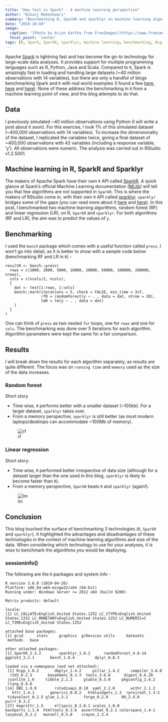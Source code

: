 ```yaml
---
title: "How fast is Spark? - A machine learning perspective"
author: "Nikunj Maheshwari"
summary: "Benchmarking R, SparkR and sparklyr on machine learning algorithms"
date: "2019-10-04"
image:
  caption: '[Photo by Arjun Kartha from FreeImages](https://www.freeimages.com/photo/stock-in-car-dashboard-1421520)'
  focal_point: 'center'
tags: [R, Spark, SparkR, sparklyr, machine learning, benchmarking, Big Data]
---
```


Apache [Spark](https://spark.apache.org/) is lightning fast and has become the go-to technology for large-scale data analyses. It provides support for multiple programming languages such as R, Python, Java and Scala. Compared to `R`, Spark is amazingly fast in loading and handling large datasets (~40 million observations with 14 variables), but there are only a handful of blogs benchmarking Spark and `R` with real world examples (I found a few [here](https://databricks.com/blog/2018/05/03/benchmarking-apache-spark-on-a-single-node-machine.html), [here](https://bigdata-madesimple.com/tools-in-the-data-armoury-r-vs-spark/) and [here](https://databricks.com/blog/2018/08/15/100x-faster-bridge-between-spark-and-r-with-user-defined-functions-on-databricks.html)). None of these address the benchmarking in `R` from a machine learning point of view, and this blog attempts to do that.

## Data

I previously simulated ~40 million observations using Python (I will write a post about it soon). For this exercise, I took 1% of this simulated dataset (~400,000 observations with 14 variables). To increase the dimensionality of the dataset, I replicated the variables twice, giving a final dataset of ~400,000 observations with 42 variables (including a response variable, 'y'). All observations were numeric. The analysis was carried out in RStudio v1.2.5001.

## Machine learning in R, SparkR and Sparklyr

The makers of Apache Spark have their own `R` API called [SparkR](https://spark.apache.org/docs/latest/sparkr.html). A quick glance at Spark's official Machine Learning documentation ([MLlib](https://spark.apache.org/docs/latest/ml-guide.html)) will tell you that few algorithms are not supported in `SparkR`. This is where the makers of RStudio come in, with their own `R` API called [sparklyr](https://spark.rstudio.com). `sparklyr` bridges some of the gaps (you can read more about it [here](https://eddjberry.netlify.com/post/2017-12-05-sparkr-vs-sparklyr/) and [here](https://community.rstudio.com/t/sparkr-vs-sparklyr-today/18532)). 
In this post, I benchmarked two machine learning algorithms, random forest (RF) and linear regression (LR), on R, `SparkR` and `sparklyr`. For both algorithms (RF and LR), the aim was to predict the values of `y`.

## Benchmarking

I used the `bench` package which comes with a useful function called `press`. I won't go into detail, as it is better to show with a sample code below (benchmarking RF and LR in `R`) - 
```
resultR <- bench::press(
  rows = c(1000, 2000, 5000, 10000, 20000, 50000, 100000, 200000, nrows),
  cols = c(ncols/2, ncols),
  {
    dat <- test[1:rows, 1:cols]
    bench::mark(iterations = 5, check = FALSE, min_time = Inf,
                rfR = randomForest(y ~ . , data = dat, ntree = 20),
                lmR = lm(y ~ . , data = dat)
    )
  }
)
```
One can think of `press` as two nested `for` loops, one for `rows` and one for `cols`. The benchmarking was done over 5 iterations for each algorithm. Algorithm parameters were kept the same for a fair comparison.

## Results
I will break down the results for each algorithm separately, as results are quite different. The focus was on `running time` and `memory` used as the size of the data increases.

### Random forest

Short story

* Time wise, `R` performs better with a smaller dataset (~100kb). For a larger dataset, `sparklyr` takes over. 
* From a memory perspective, `sparklyr` is still better (as most modern laptops/desktops can accommodate ~100Mb of memory).

<p>
![rf](bench_3Tech_time+memory_RF.png)
</p>

### Linear regression

Short story:

* Time wise, `R` performed better irrespective of data size (although for a dataset larger than the one used in this blog, `sparklyr` is likely to become faster than `R`).
* From a memory perspective, `SparkR` beats `R` and `sparklyr` (again!).

<p>
![lm](bench_3Tech_time+memory_LM.png)
</p>

## Conclusion

This blog touched the surface of benchmarking 3 technologies (`R`, `SparkR` and `sparklyr`). It highlighted the advantages and disadvantages of these technologies in the context of machine learning algorithms and size of the data. When considering which technology to use for your analyses, it is wise to benchmark the algorithms you would be deploying.

### sessioninfo()

The following are the `R` packages and system info - 

```
R version 3.6.0 (2019-04-26)
Platform: x86_64-w64-mingw32/x64 (64-bit)
Running under: Windows Server >= 2012 x64 (build 9200)

Matrix products: default

locale:
[1] LC_COLLATE=English_United States.1252 LC_CTYPE=English_United States.1252 LC_MONETARY=English_United States.1252 LC_NUMERIC=C LC_TIME=English_United States.1252    

attached base packages:
[1] grid      stats     graphics  grDevices utils     datasets  methods   base     

other attached packages:
[1] SparkR_2.3.2        sparklyr_1.0.2      randomForest_4.6-14 ggplot2_3.2.1       bench_1.0.4         dplyr_0.8.3        

loaded via a namespace (and not attached):
 [1] Rcpp_1.0.2       dbplyr_1.4.2     pillar_1.4.2     compiler_3.6.0   r2d3_0.2.3       base64enc_0.1-3  tools_3.6.0      digest_0.6.20    jsonlite_1.6     tibble_2.1.3     gtable_0.3.0     pkgconfig_2.0.2  rlang_0.4.0     
[14] DBI_1.0.0        rstudioapi_0.10  yaml_2.2.0       withr_2.1.2      httr_1.4.1       generics_0.0.2   htmlwidgets_1.3  rprojroot_1.3-2  tidyselect_0.2.5 glue_1.3.1       forge_0.2.0      R6_2.4.0         purrr_0.3.2     
[27] magrittr_1.5     ellipsis_0.2.0.1 scales_1.0.0     backports_1.1.4  htmltools_0.3.6  assertthat_0.2.1 colorspace_1.4-1 lazyeval_0.2.2   munsell_0.5.0    crayon_1.3.4

```
